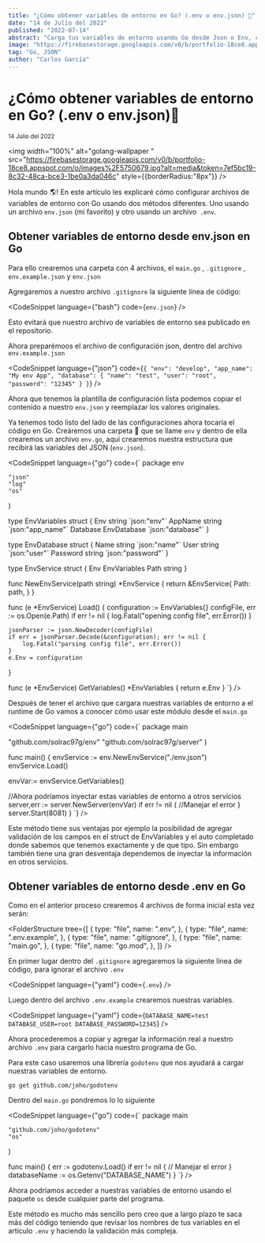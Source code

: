```yaml
---
title: "¿Cómo obtener variables de entorno en Go? (.env o env.json) 📝"
date: "14 de Julio del 2022"
published: "2022-07-14"
abstract: "Carga tus variables de entorno usando Go desde Json o Env, conoce las ventajas y desventajas 👀"
image: "https://firebasestorage.googleapis.com/v0/b/portfolio-18ce8.appspot.com/o/images%2F5750679.jpg?alt=media&token=7ef5bc19-8c32-48ca-bce3-1be0a3da046c"
tag: "Go, JSON"
author: "Carlos García"
---
```


# ¿Cómo obtener variables de entorno en Go? (.env o env.json)📝

<small>14 Julio del 2022</small> <EditPost path="como-obtener-variables-entorno-go-env-json" />

<img
  width="100%"
  alt="golang-wallpaper "
  src="https://firebasestorage.googleapis.com/v0/b/portfolio-18ce8.appspot.com/o/images%2F5750679.jpg?alt=media&token=7ef5bc19-8c32-48ca-bce3-1be0a3da046c"
  style={{borderRadius:"8px"}}
/>

Hola mundo 🌎! En este artículo les explicaré cómo configurar archivos de variables de entorno con Go usando dos métodos diferentes. Uno usando un archivo `env.json` (mi favorito) y otro usando un archivo` .env`.

## Obtener variables de entorno desde env.json en Go

Para ello crearemos una carpeta con 4 archivos, el `main.go` , `.gitignore` , `env.example.json` y `env.json`

Agregaremos a nuestro archivo `.gitignore` la siguiente línea de código:


<CodeSnippet language={"bash"} code={`env.json`} />

Esto evitará que nuestro archivo de variables de entorno sea publicado en el repositorio.

Ahora preparémoos el archivo de configuración json, dentro del archivo `env.example.json`

<CodeSnippet language={"json"} code={`
{
  "env": "develop",
  "app_name": "My env App",
  "database": {
    "name": "test",
    "user": "root",
    "password": "12345"
  }
}
`} />


Ahora que tenemos la plantilla de configuración lista podemos copiar el contenido a nuestro `env.json` y reemplazar los valores originales.

Ya tenemos todo listo del lado de las configuraciones ahora tocaría el código en Go. Creáremos una carpeta 📁 que se llame `env` y dentro de ella crearemos un archivo `env.go`, aquí crearemos nuestra estructura que recibirá las variables del JSON (`env.json`).

<CodeSnippet language={"go"} code={`
package env

	"json"
	"log"
	"os"
)

type EnvVariables struct {
	Env      string      \`json:"env"\`
	AppName  string      \`json:"app_name"\`
	Database EnvDatabase \`json:"database"\`
}

type EnvDatabase struct {
	Name     string \`json:"name"\`
	User     string \`json:"user"\`
	Password string \`json:"password"\`
}

type EnvService struct {
	Env  EnvVariables
	Path string
}

func NewEnvService(path string) *EnvService {
	return &EnvService{
		Path: path,
	}
}

func (e *EnvService) Load() {
	configuration := EnvVariables{}
	configFile, err := os.Open(e.Path)
	if err != nil {
		log.Fatal("opening config file", err.Error())
	}

	jsonParser := json.NewDecoder(configFile)
	if err = jsonParser.Decode(&configuration); err != nil {
		log.Fatal("parsing config file", err.Error())
	}
	e.Env = configuration
}

func (e *EnvService) GetVariables() *EnvVariables {
	return e.Env
}
`} />

Después de tener el archivo que cargara nuestras variables de entorno a el runtime de Go vamos a conocer cómo usar este módulo desde el `main.go`

<CodeSnippet language={"go"} code={`
package main

  "github.com/solrac97g/env"
  "github.com/solrac97g/server"
)

func main() {
  envService := env.NewEnvService("./env.json")
  envService.Load()

  envVar:= envService.GetVariables()

  //Ahora podríamos inyectar estas variables de entorno a otros servicios
  server,err := server.NewServer(envVar)
  if err != nil {
    //Manejar el error
  }
  server.Start(8081)
}
`} />

Este método tiene sus ventajas por ejemplo la posibilidad de agregar validación de los campos en el struct de EnvVariables y el auto completado donde sabemos que tenemos exactamente y de que tipo. Sin embargo también tiene una gran desventaja dependemos de inyectar la información en otros servicios.

<PromoBanner/>

## Obtener variables de entorno desde .env en Go

Como en el anterior proceso crearemos 4 archivos de forma inicial esta vez serán:

<FolderStructure
  tree={[
    {
      type: "file",
      name: ".env",
    },
    {
      type: "file",
      name: ".env.example",
    },
    {
      type: "file",
      name: ".gitignore",
    },
    {
      type: "file",
      name: "main.go",
    },
    {
      type: "file",
      name: "go.mod",
    },
  ]}
/>

En primer lugar dentro del `.gitignore` agregaremos la siguiente línea de código, para ignorar el archivo `.env`

<CodeSnippet language={"yaml"} code={`.env`} />


Luego dentro del archivo `.env.example` crearemos nuestras variables.

<CodeSnippet language={"yaml"} code={`
DATABASE_NAME=test
DATABASE_USER=root
DATABASE_PASSWORD=12345
`} />


Ahora procederemos a copiar y agregar la información real a nuestro archivo `.env` para cargarlo hacia nuestro programa de Go.

Para este caso usaremos una librería `godotenv` que nos ayudará a cargar nuestras variables de entorno.

`go get github.com/joho/godotenv`

Dentro del `main.go` pondremos lo lo siguiente

<CodeSnippet language={"go"} code={`
package main

    "github.com/joho/godotenv"
    "os"
)

func main() {
 err := godotenv.Load()
 if err != nil {
     // Manejar el error
 }
 databaseName := os.Getenv("DATABASE_NAME")
}
`} />

Ahora podríamos acceder a nuestras variables de entorno usando el paquete `os` desde cualquier parte del programa.

Este método es mucho más sencillo pero creo que a largo plazo te saca más del código teniendo que revisar los nombres de tus variables en el artículo `.env` y haciendo la validación más compleja.
